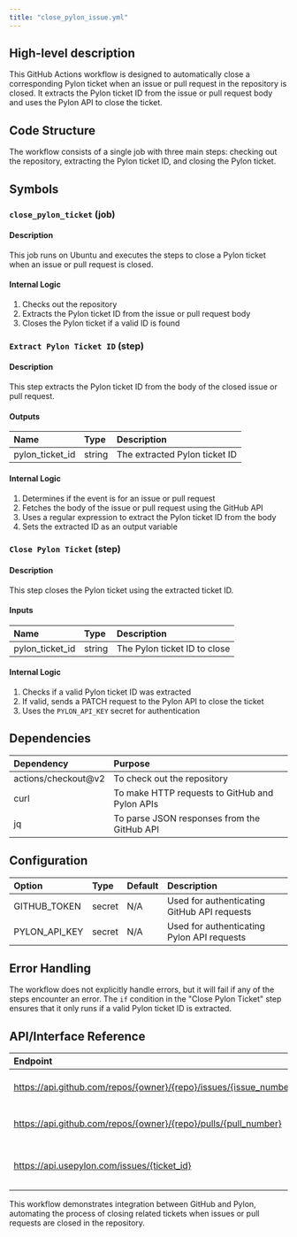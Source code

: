 ```yaml
---
title: "close_pylon_issue.yml"
---
```


## High-level description
This GitHub Actions workflow is designed to automatically close a corresponding Pylon ticket when an issue or pull request in the repository is closed. It extracts the Pylon ticket ID from the issue or pull request body and uses the Pylon API to close the ticket.

## Code Structure
The workflow consists of a single job with three main steps: checking out the repository, extracting the Pylon ticket ID, and closing the Pylon ticket.

## Symbols

### `close_pylon_ticket` (job)
#### Description
This job runs on Ubuntu and executes the steps to close a Pylon ticket when an issue or pull request is closed.

#### Internal Logic
1. Checks out the repository
2. Extracts the Pylon ticket ID from the issue or pull request body
3. Closes the Pylon ticket if a valid ID is found

### `Extract Pylon Ticket ID` (step)
#### Description
This step extracts the Pylon ticket ID from the body of the closed issue or pull request.

#### Outputs
| Name | Type | Description |
|:-----|:-----|:------------|
| pylon_ticket_id | string | The extracted Pylon ticket ID |

#### Internal Logic
1. Determines if the event is for an issue or pull request
2. Fetches the body of the issue or pull request using the GitHub API
3. Uses a regular expression to extract the Pylon ticket ID from the body
4. Sets the extracted ID as an output variable

### `Close Pylon Ticket` (step)
#### Description
This step closes the Pylon ticket using the extracted ticket ID.

#### Inputs
| Name | Type | Description |
|:-----|:-----|:------------|
| pylon_ticket_id | string | The Pylon ticket ID to close |

#### Internal Logic
1. Checks if a valid Pylon ticket ID was extracted
2. If valid, sends a PATCH request to the Pylon API to close the ticket
3. Uses the `PYLON_API_KEY` secret for authentication

## Dependencies
| Dependency | Purpose |
|:-----------|:--------|
| actions/checkout@v2 | To check out the repository |
| curl | To make HTTP requests to GitHub and Pylon APIs |
| jq | To parse JSON responses from the GitHub API |

## Configuration
| Option | Type | Default | Description |
|:-------|:-----|:--------|:------------|
| GITHUB_TOKEN | secret | N/A | Used for authenticating GitHub API requests |
| PYLON_API_KEY | secret | N/A | Used for authenticating Pylon API requests |

## Error Handling
The workflow does not explicitly handle errors, but it will fail if any of the steps encounter an error. The `if` condition in the "Close Pylon Ticket" step ensures that it only runs if a valid Pylon ticket ID is extracted.

## API/Interface Reference
| Endpoint | Method | Request | Response | Description |
|:---------|:-------|:--------|:---------|:------------|
| https://api.github.com/repos/{owner}/{repo}/issues/{issue_number} | GET | N/A | Issue details | Fetches issue details |
| https://api.github.com/repos/{owner}/{repo}/pulls/{pull_number} | GET | N/A | Pull request details | Fetches pull request details |
| https://api.usepylon.com/issues/{ticket_id} | PATCH | JSON with "state": "closed" | N/A | Closes the Pylon ticket |

This workflow demonstrates integration between GitHub and Pylon, automating the process of closing related tickets when issues or pull requests are closed in the repository.